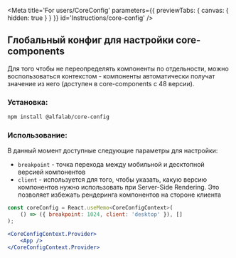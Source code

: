 
<Meta
    title='For users/CoreConfig'
    parameters={{ previewTabs: { canvas: { hidden: true } } }}
    id='Instructions/core-config'
/>

## Глобальный конфиг для настройки core-components

Для того чтобы не переопределять компоненты по отдельности, можно воспользоваться контекстом - компоненты автоматически получат значение из него (доступен в core-components с 48 версии).

### Установка:
```bash
npm install @alfalab/core-config
```

### Использование:

В данный момент доступные следующие параметры для настройки:

- `breakpoint` - точка перехода между мобильной и десктопной версией компонентов
- `client` - используется для того, чтобы указать, какую версию компонентов нужно использовать при Server-Side Rendering. Это позволяет избежать рендеринга компонентов на стороне клиента


```jsx
const coreConfig = React.useMemo<CoreConfigContext>(
    () => ({ breakpoint: 1024, client: 'desktop' }), []
);

<CoreConfigContext.Provider>
    <App />
</CoreConfigContext.Provider>
```
